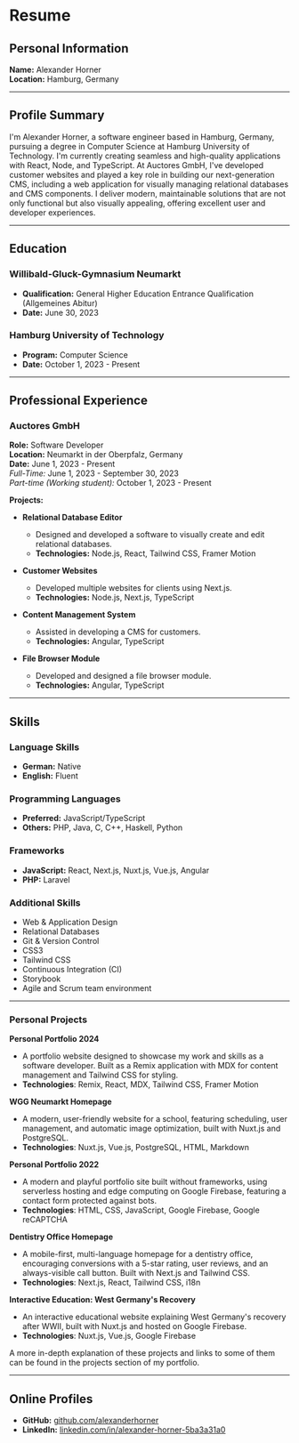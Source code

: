 

# Resume

## Personal Information

**Name:** Alexander Horner  
**Location:** Hamburg, Germany  

---

## Profile Summary

I'm Alexander Horner, a software engineer based in Hamburg, Germany, pursuing a degree in Computer Science at Hamburg University of Technology. I'm currently creating seamless and high-quality applications with React, Node, and TypeScript. At Auctores GmbH, I've developed customer websites and played a key role in building our next-generation CMS, including a web application for visually managing relational databases and CMS components. I deliver modern, maintainable solutions that are not only functional but also visually appealing, offering excellent user and developer experiences.

---

## Education

### Willibald-Gluck-Gymnasium Neumarkt
- **Qualification:** General Higher Education Entrance Qualification (Allgemeines Abitur)
- **Date:** June 30, 2023

### Hamburg University of Technology
- **Program:** Computer Science
- **Date:** October 1, 2023 - Present

---

## Professional Experience

### Auctores GmbH

**Role:** Software Developer  
**Location:** Neumarkt in der Oberpfalz, Germany  
**Date:** June 1, 2023 - Present  
*Full-Time:* June 1, 2023 - September 30, 2023  
*Part-time (Working student):* October 1, 2023 - Present  

**Projects:**
- **Relational Database Editor**
  - Designed and developed a software to visually create and edit relational databases.
  - **Technologies:** Node.js, React, Tailwind CSS, Framer Motion

- **Customer Websites**
  - Developed multiple websites for clients using Next.js.
  - **Technologies:** Node.js, Next.js, TypeScript

- **Content Management System**
  - Assisted in developing a CMS for customers.
  - **Technologies:** Angular, TypeScript

- **File Browser Module**
  - Developed and designed a file browser module.
  - **Technologies:** Angular, TypeScript

---

## Skills

### Language Skills
- **German:** Native
- **English:** Fluent

### Programming Languages
- **Preferred:** JavaScript/TypeScript
- **Others:** PHP, Java, C, C++, Haskell, Python

### Frameworks
- **JavaScript:** React, Next.js, Nuxt.js, Vue.js, Angular
- **PHP:** Laravel

### Additional Skills
- Web & Application Design
- Relational Databases
- Git & Version Control
- CSS3
- Tailwind CSS
- Continuous Integration (CI)
- Storybook
- Agile and Scrum team environment

---

### Personal Projects

**Personal Portfolio 2024**
- A portfolio website designed to showcase my work and skills as a software developer. Built as a Remix application with MDX for content management and Tailwind CSS for styling.
- **Technologies**: Remix, React, MDX, Tailwind CSS, Framer Motion

**WGG Neumarkt Homepage**
- A modern, user-friendly website for a school, featuring scheduling, user management, and automatic image optimization, built with Nuxt.js and PostgreSQL.
- **Technologies**: Nuxt.js, Vue.js, PostgreSQL, HTML, Markdown

**Personal Portfolio 2022**
- A modern and playful portfolio site built without frameworks, using serverless hosting and edge computing on Google Firebase, featuring a contact form protected against bots.
- **Technologies**: HTML, CSS, JavaScript, Google Firebase, Google reCAPTCHA

**Dentistry Office Homepage**
- A mobile-first, multi-language homepage for a dentistry office, encouraging conversions with a 5-star rating, user reviews, and an always-visible call button. Built with Next.js and Tailwind CSS.
- **Technologies**: Next.js, React, Tailwind CSS, i18n

**Interactive Education: West Germany's Recovery**
- An interactive educational website explaining West Germany's recovery after WWII, built with Nuxt.js and hosted on Google Firebase.
- **Technologies**: Nuxt.js, Vue.js, Google Firebase

A more in-depth explanation of these projects and links to some of them can be found in the <Link to="/#projects">projects section of my portfolio</Link>.

---

## Online Profiles
- **GitHub:** [github.com/alexanderhorner](http://github.com/alexanderhorner)
- **LinkedIn:** [linkedin.com/in/alexander-horner-5ba3a31a0](https://www.linkedin.com/in/alexander-horner-5ba3a31a0/)